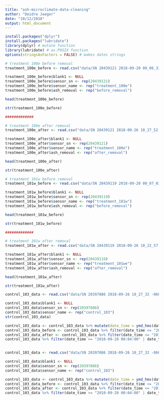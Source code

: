 ```yaml
---
title: "ash-microclimate-data-cleaning"
author: "Deidre Jaeger"
date: "10/12/2018"
output: html_document
---
```


```r
install.packages("dplyr")
install.packages("lubridate")
library(dplyr) # mutate function
library(lubridate) # as.POSIX function
options(stringsAsFactors = FALSE) # makes dates strings
```

```r
# treatment 100e before removal
treatment_100e_before <- read.csv("data/SN 20439121 2018-09-20 00_06_33 -0600.csv", skip = 1, header = TRUE, col.names = c("date_time", "tempF", "sensor_sn", "sensor_name", "ash_removal", "blank1"))

treatment_100e_before$blank1 <- NULL
treatment_100e_before$sensor_sn <- rep(20439121)
treatment_100e_before$sensor_name <- rep("treatment_100e")
treatment_100e_before$ash_removal <- rep("before_removal")

head(treatment_100e_before)

str(treatment_100e_before)

#############

# treatment 100e after removal
treatment_100e_after <- read.csv("data/SN 20439121 2018-09-26 10_27_52 -0600.csv", skip = 1, header = TRUE, col.names = c("date_time", "tempF", "sensor_sn", "sensor_name", "ash_removal", "blank1"))

treatment_100e_after$blank1 <- NULL
treatment_100e_after$sensor_sn <- rep(20439121)
treatment_100e_after$sensor_name <- rep("treatment_100e")
treatment_100e_after$ash_removal <- rep("after_removal")

head(treatment_100e_after)

str(treatment_100e_after)  
```

```r
# treatment 101w before removal
treatment_101w_before <- read.csv("data/SN 20439119 2018-09-20 00_07_03 -0600.csv", skip = 1, header = TRUE, col.names = c("date_time", "tempF", "sensor_sn", "sensor_name", "ash_removal", "blank1"))

treatment_101w_before$blank1 <- NULL
treatment_101w_before$sensor_sn <- rep(20439119)
treatment_101w_before$sensor_name <- rep("treatment_101w")
treatment_101w_before$ash_removal <- rep("before_removal")

head(treatment_101w_before)

str(treatment_101w_before)

#############

# treatment 101w after removal
treatment_101w_after <- read.csv("data/SN 20439119 2018-09-26 10_22_57 -0600.csv", skip = 1, header = TRUE, col.names = c("date_time", "tempF", "sensor_sn", "sensor_name", "ash_removal", "blank1"))

treatment_101w_after$blank1 <- NULL
treatment_101w_after$sensor_sn <- rep(20439119)
treatment_101w_after$sensor_name <- rep("treatment_101we")
treatment_101w_after$ash_removal <- rep("after_removal")

head(treatment_101w_after)

str(treatment_101w_after) 
```


```r
control_103_data <- read.csv("data/SN 20397886 2018-09-26 10_27_32 -0600.csv", skip = 1, header = TRUE, col.names = c("date_time", "tempF", "sensor_sn", "sensor_name", "ash_removal", "blank1"))

control_103_data$blank1 <- NULL
control_103_data$sensor_sn <- rep(20397886)
control_103_data$sensor_name <- rep("control_103")
str(control_103_data)

control_103_data <- control_103_data %>% mutate(date_time = ymd_hms(date_time))
control_103_data_before <- control_103_data %>% filter(date_time <= "2018-09-20 00:03:59") %>% mutate(ash_removal = "before_removal") 
control_103_data_after <- control_103_data %>% filter(date_time <= "2018-09-20 12:21:00")
control_103_data %>% filter(date_time >= "2018-09-20 00:04:00" | date_time <= "2018-09-20 12:20:59") # still needs to be fixed!!!!! #########################
                                                     
```

```r
control_103_data <- read.csv("data/SN 20397886 2018-09-26 10_27_32 -0600.csv", skip = 1, header = TRUE, col.names = c("date_time", "tempF", "sensor_sn", "sensor_name", "ash_removal", "blank1"))

control_103_data$blank1 <- NULL
control_103_data$sensor_sn <- rep(20397886)
control_103_data$sensor_name <- rep("control_103")

control_103_data <- control_103_data %>% mutate(date_time = ymd_hms(date_time))
control_103_data_before <- control_103_data %>% filter(date_time <= "2018-09-20 00:03:59") %>% mutate(ash_removal = "before_removal") 
control_103_data_after <- control_103_data %>% filter(date_time <= "2018-09-20 12:21:00")
control_103_data %>% filter(date_time >= "2018-09-20 00:04:00" | date_time <= "2018-09-20 12:20:59") # still needs to be fixed!!!!! #########################
                                                     
```



